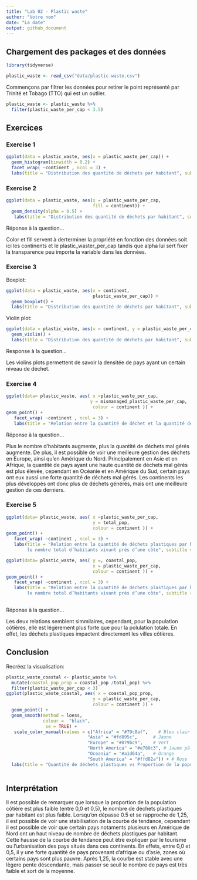 ```yaml
---
title: "Lab 02 - Plastic waste"
author: "Votre nom"
date: "La date"
output: github_document
---
```


## Chargement des packages et des données

```r
library(tidyverse) 
```

```r
plastic_waste <- read_csv("data/plastic-waste.csv")
```

Commençons par filtrer les données pour retirer le point représenté par Trinité et Tobago (TTO) qui est un outlier.

```r
plastic_waste <- plastic_waste %>%
  filter(plastic_waste_per_cap < 3.5)
```


## Exercices

### Exercise 1

```r
ggplot(data = plastic_waste, aes(x = plastic_waste_per_cap)) +
  geom_histogram(binwidth = 0.2) +
  facet_wrap( ~continent , ncol = 3) + 
  labs(title = "Distribution des quantité de déchets par habitant", subtitle = "Selon le continent", x = "Quantité de déchets plastiques par habitant en kg/jour ", y ="Compte" ) 

```

### Exercise 2

```r
ggplot(data = plastic_waste, aes(x = plastic_waste_per_cap,
                                 fill = continent)) +
  geom_density(alpha = 0.5) + 
   labs(title = "Distribution des quantité de déchets par habitant", subtitle = "Selon le continent", x = "Quantité de déchets plastiques par habitant en kg/jour ", y = "Densité") 
```

Réponse à la question...

Color et fill servent à derterminer la propriété en fonction des données soit ici les continents et le plastic_waster_per_cap tandis que alpha lui sert fixer la transparence peu importe la variable dans les données.

### Exercise 3

Boxplot:

```r
ggplot(data = plastic_waste, aes(x = continent,
                                 plastic_waste_per_cap)) +
  geom_boxplot() + 
  labs(title = "Distribution des quantité de déchets par habitant", subtitle = "Selon le continent", y = "Quantité de déchets plastiques par habitant en kg/jour ", x = "Continents") 
```

Violin plot:

```r
ggplot(data = plastic_waste, aes(x = continent, y = plastic_waste_per_cap)) +
  geom_violin() + 
  labs(title = "Distribution des quantité de déchets par habitant", subtitle = "Selon le continent", y = "Quantité de déchets plastiques par habitant en kg/jour ", x = "Continents") 
```

Response à la question...

Les violins plots permettent de savoir la densitée de pays ayant un certain niveau de déchet.

### Exercise 4

  
```r
ggplot(data= plastic_waste, aes( x =plastic_waste_per_cap, 
                                y = mismanaged_plastic_waste_per_cap,
                                 colour = continent )) +
geom_point() + 
   facet_wrap( ~continent , ncol = 3) + 
   labs(title = "Relation entre la quantité de déchet et la quantité de déchets non gérés", subtitle = "Selon le continent", y = "Quantité de déchets plastiques non gérés par habitant en kg/jour ", x = "Quantité de déchets plastiques par habitant en kg/jour") 
```

Réponse à la question...

Plus le nombre d'habitants augmente, plus la quantité de déchets mal gérés augmente. De plus, il est possible de voir une meilleure gestion des déchets en Europe, ainsi qu'en Amérique du Nord. Principalement en Asie et en Afrique, la quantité de pays ayant une haute quantité de déchets mal gérés est plus élevée, cependant en Océanie et en Amérique du Sud, certain pays ont eux aussi une forte quantité de déchets mal gérés. Les continents les plus développés ont donc plus de déchets générés, mais ont une meilleure gestion de ces derniers.

### Exercise 5


```r
ggplot(data= plastic_waste, aes( x =plastic_waste_per_cap, 
                                 y = total_pop,
                                 colour = continent )) +
geom_point() + 
   facet_wrap( ~continent , ncol = 3) + 
   labs(title = "Relation entre la quantité de déchets plastiques par habitant et 
        le nombre total d’habitants vivant près d’une côte", subtitle = "Selon le continent", y = "Population totale selon Gapminder ", x = "Quantité de déchets plastiques par habitant en kg/jour")
```

```r
ggplot(data= plastic_waste, aes( y =, coastal_pop,
                                 x = plastic_waste_per_cap,
                                 colour = continent )) +
geom_point() +
   facet_wrap( ~continent , ncol = 3) +  
   labs(title = "Relation entre la quantité de déchets plastiques par habitant et 
        le nombre total d’habitants vivant près d’une côte", subtitle = "Selon le continent", y = "Nombres de personnes vivant sur des côtes  ", x = "Quantité de déchets plastiques par habitant en kg/jour")
    
```

Réponse à la question...

Les deux relations semblent simmilaires, cependant, pour la population côtières, elle est légèrement plus forte que pour la polulation totale. En effet, les déchets plastiques impactent directement les villes côtières.

## Conclusion

Recréez la visualisation:

```r
plastic_waste_coastal <- plastic_waste %>% 
  mutate(coastal_pop_prop = coastal_pop /total_pop) %>%
  filter(plastic_waste_per_cap < 3) 
ggplot(plastic_waste_coastal, aes( x = coastal_pop_prop,
                                 y = plastic_waste_per_cap,
                                 colour = continent )) +
  geom_point() +
  geom_smooth(method = loess,
              colour =  "black",
               se = TRUE) +
   scale_color_manual(values = c("Africa" = "#79c8af",    # Bleu clair
                               "Asia" = "#fd895c",      # Jaune
                               "Europe" = "#879bc9",    # Vert
                               "North America" = "#e788c3", # Jaune pâle
                               "Oceania" = "#a1d64a",   # Orange
                               "South America" = "#ffd82a")) + # Rose
  labs(title = "Quantité de déchets plastiques vs Proportion de la population côtière", subtitle = "Selon le continent", x = "Proportion de la population côtière (Coastal / total population) ", y =  "Nombre de déchets plastiques par habitant") 
 
```

## Interprétation
Il est possible de remarquer que lorsque la proportion de la population côtière est plus faible (entre 0,0 et 0,5), le nombre de déchets plastiques par habitant est plus faible. Lorsqu'on dépasse 0.5 et se rapproche de 1,25, il est possible de voir une stabilisation de la courbe de tendance, cependant il est possible de voir que certain pays notaments plusieurs en Amérique de Nord ont un haut niveau de nombre de déchets plastiques par habitant. Cette hausse de la courbe de tendance peut être expliquer par le tourisme ou l'urbanisation des pays situés dans ces continents. En effets, entre 0,0 et 0,5, il y une forte quantité de pays provenant d'afrique ou d'asie, zones où certains pays sont plus pauvre. Après 1,25, la courbe est stable avec une lègere pente déscendante, mais passer se seuil le nombre de pays est très faible et sort de la moyenne.
